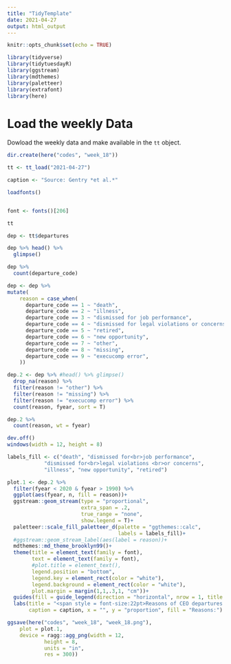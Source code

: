 ```yaml
---
title: "TidyTemplate"
date: 2021-04-27
output: html_output
---
```


```r

knitr::opts_chunk$set(echo = TRUE)

library(tidyverse)
library(tidytuesdayR)
library(ggstream)
library(mdthemes)
library(paletteer)
library(extrafont)
library(here)

```

# Load the weekly Data

Dowload the weekly data and make available in the `tt` object.

```r
dir.create(here("codes", "week_18"))

tt <- tt_load("2021-04-27")

caption <- "Source: Gentry *et al.*"

loadfonts()


font <- fonts()[206]
```


```r

tt

```


```r
dep <- tt$departures

dep %>% head() %>% 
  glimpse()
```


```r
dep %>% 
  count(departure_code)

dep <- dep %>% 
mutate(
    reason = case_when(
      departure_code == 1 ~ "death",
      departure_code == 2 ~ "illness",
      departure_code == 3 ~ "dismissed for job performance",
      departure_code == 4 ~ "dismissed for legal violations or concerns",
      departure_code == 5 ~ "retired",
      departure_code == 6 ~ "new opportunity",
      departure_code == 7 ~ "other",
      departure_code == 8 ~ "missing",
      departure_code == 9 ~ "execucomp error",
    ))

dep.2 <- dep %>% #head() %>% glimpse()
  drop_na(reason) %>% 
  filter(reason != "other") %>% 
  filter(reason != "missing") %>% 
  filter(reason != "execucomp error") %>% 
  count(reason, fyear, sort = T)

dep.2 %>% 
  count(reason, wt = fyear)
```


```r
dev.off()
windows(width = 12, height = 8)

labels_fill <- c("death", "dismissed for<br>job performance", 
            "dismissed for<br>legal violations <br>or concerns",
            "illness", "new opportunity", "retired")

plot.1 <- dep.2 %>% 
  filter(fyear < 2020 & fyear > 1990) %>% 
  ggplot(aes(fyear, n, fill = reason))+
  ggstream::geom_stream(type = "proportional",
                        extra_span = .2, 
                        true_range = "none", 
                        show.legend = T)+
  paletteer::scale_fill_paletteer_d(palette = "ggthemes::calc",
                                    labels = labels_fill)+
  #ggstream::geom_stream_label(aes(label = reason))+
  mdthemes::md_theme_brooklyn99()+
  theme(title = element_text(family = font),
        text = element_text(family = font),
        #plot.title = element_text(),
        legend.position = "bottom",
        legend.key = element_rect(color = "white"),
        legend.background = element_rect(color = "white"),
        plot.margin = margin(1,1,.3,1, "cm"))+
  guides(fill = guide_legend(direction = "horizontal", nrow = 1, title.position = "top"))+
  labs(title = "<span style = font-size:22pt>Reasons of CEO departures from 1.500 firms\n</span>",
       caption = caption, x = "", y = "proportion", fill = "Reasons:")

```

```r
ggsave(here("codes", "week_18", "week_18.png"),
    plot = plot.1,
    device = ragg::agg_png(width = 12, 
            height = 8, 
            units = "in", 
            res = 300))
```

